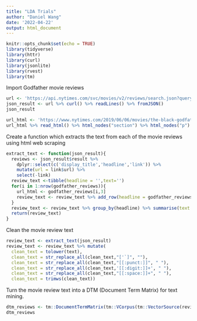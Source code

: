 ```yaml
---
title: "LDA Trials"
author: "Daniel Wang"
date: '2022-04-22'
output: html_document
---
```


```r
knitr::opts_chunk$set(echo = TRUE)
library(tidyverse)
library(httr)
library(curl)
library(jsonlite)
library(rvest)
library(tm)
```

Import Godfather movie reviews

```r
url <- 'https://api.nytimes.com/svc/movies/v2/reviews/search.json?query=godfather&api-key=52utY7TeqStbbVwadabbLam6qUdac7d5'
json_result <- url %>% curl() %>% readLines() %>% fromJSON()
json_result
```

```r
url_html <- 'https://www.nytimes.com/2019/06/06/movies/the-black-godfather-review.html'
url_html %>% read_html() %>% html_nodes("section") %>% html_nodes("p") %>% html_text2()
```

Create a function which extracts the text from each of the movie reviews using html web scraping

```r
extract_text <- function(json_result){
  reviews <- json_result$result %>% 
    dplyr::select(c('display_title','headline','link')) %>% 
    mutate(url = link$url) %>%
    select(-link)
  review_text <-tibble(headline = '',text='')
  for(i in 1:nrow(godfather_reviews)){
    url_html <- godfather_reviews[i,3]
    review_text <- review_text %>% add_row(headline = godfather_reviews[i,2], text = url_html %>% read_html() %>% html_nodes("section") %>% html_nodes("p") %>% html_text2())
  }
  review_text <- review_text %>% group_by(headline) %>% summarise(text = paste(text,collapse = " "))
  return(review_text)
}
```

Clean the movie review text

```r
review_text <- extract_text(json_result)
review_text <- review_text %>% mutate(
  clean_text = tolower(text),
  clean_text = str_replace_all(clean_text,"['`]", ""), 
  clean_text = str_replace_all(clean_text,"[[:punct:]]", " "),
  clean_text = str_replace_all(clean_text,'[[:digit:]]+', " "),
  clean_text = str_replace_all(clean_text,"[[:space:]]+", " "),
  clean_text = trimws(clean_text)) 
```

Turn the movie review text into a DTM (Document Term Matrix) for text mining.

```r
dtm_reviews <- tm::DocumentTermMatrix(tm::VCorpus(tm::VectorSource(review_text$clean_text)),control=list(wordLengths=c(1,Inf)))
dtm_reviews
```
